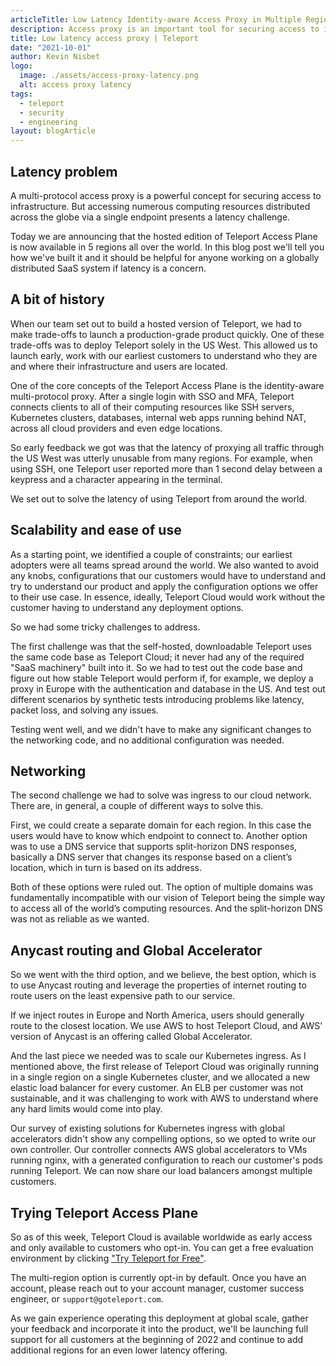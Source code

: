 ```yaml
---
articleTitle: Low Latency Identity-aware Access Proxy in Multiple Regions
description: Access proxy is an important tool for securing access to infrastructure. But reducing latency when accessing distributed computing resources is a challenge. Today we are announcing the multi-region support for Teleport cloud and explaining how we've built it.
title: Low latency access proxy | Teleport
date: "2021-10-01"
author: Kevin Nisbet
logo:
  image: ./assets/access-proxy-latency.png
  alt: access proxy latency
tags:
  - teleport
  - security
  - engineering
layout: blogArticle
---
```



## Latency problem

A multi-protocol access proxy is a powerful concept for securing access to infrastructure. But accessing numerous computing resources
distributed across the globe via a single endpoint presents a latency challenge.

Today we are announcing that the hosted edition of Teleport Access Plane is now available in 5 regions all over the world. In this blog post
we'll tell you how we've built it and it should be helpful for anyone working on a globally distributed SaaS system if latency is a concern.

## A bit of history

When our team set out to build a hosted version of Teleport, we had to make trade-offs to launch a production-grade product quickly. One of
these trade-offs was to deploy Teleport solely in the US West. This allowed us to launch early, work with our earliest customers to
understand who they are and where their infrastructure and users are located.

One of the core concepts of the Teleport Access Plane is the identity-aware multi-protocol proxy. After a single login with SSO and MFA,
Teleport connects clients to all of their computing resources like SSH servers, Kubernetes clusters, databases, internal web apps running
behind NAT, across all cloud providers and even edge locations.

So early feedback we got was that the latency of proxying all traffic through the US West was utterly unusable from many regions. For
example, when using SSH, one Teleport user reported more than 1 second delay between a keypress and a character appearing in the terminal.

We set out to solve the latency of using Teleport from around the world.

## Scalability and ease of use

As a starting point, we identified a couple of constraints; our earliest adopters were all teams spread around the world. We also wanted to
avoid any knobs, configurations that our customers would have to understand and try to understand our product and apply the configuration
options we offer to their use case. In essence, ideally, Teleport Cloud would work without the customer having to understand any deployment
options.

So we had some tricky challenges to address.

The first challenge was that the self-hosted, downloadable Teleport uses the same code base as Teleport Cloud; it never had any of the
required "SaaS machinery" built into it. So we had to test out the code base and figure out how stable Teleport would perform if, for
example, we deploy a proxy in Europe with the authentication and database in the US. And test out different scenarios by synthetic tests
introducing problems like latency, packet loss, and solving any issues.

Testing went well, and we didn't have to make any significant changes to the networking code, and no additional configuration was needed.

## Networking

The second challenge we had to solve was ingress to our cloud network. There are, in general, a couple of different ways to solve this.

First, we could create a separate domain for each region. In this case the users would have to know which endpoint to connect to. Another
option was to use a DNS service that supports split-horizon DNS responses, basically a DNS server that changes its response based on a
client’s location, which in turn is based on its address.

Both of these options were ruled out. The option of multiple domains was fundamentally incompatible with our vision of Teleport being the
simple way to access all of the world’s computing resources. And the split-horizon DNS was not as reliable as we wanted.

## Anycast routing and Global Accelerator

So we went with the third option, and we believe, the best option, which is to use Anycast routing and leverage the properties of internet
routing to route users on the least expensive path to our service.

If we inject routes in Europe and North America, users should generally route to the closest location. We use AWS to host Teleport Cloud,
and AWS' version of Anycast is an offering called Global Accelerator.

And the last piece we needed was to scale our Kubernetes ingress. As I mentioned above, the first release of Teleport Cloud was originally
running in a single region on a single Kubernetes cluster, and we allocated a new elastic load balancer for every customer. An ELB per
customer was not sustainable, and it was challenging to work with AWS to understand where any hard limits would come into play.

Our survey of existing solutions for Kubernetes ingress with global accelerators didn't show any compelling options, so we opted to write
our own controller. Our controller connects AWS global accelerators to VMs running nginx, with a generated configuration to reach our
customer's pods running Teleport. We can now share our load balancers amongst multiple customers.

<EmailSubscribeViolet />

## Trying Teleport Access Plane

So as of this week, Teleport Cloud is available worldwide as early access and only available to customers who opt-in. You can get a free
evaluation environment by clicking ["Try Teleport for Free"](https://goteleport.com/pricing/).

The multi-region option is currently opt-in by default. Once you have an account, please reach out to your account manager, customer success
engineer, or `support@goteleport.com`.

As we gain experience operating this deployment at global scale, gather your feedback and incorporate it into the product, we'll be
launching full support for all customers at the beginning of 2022 and continue to add additional regions for an even lower latency offering.
